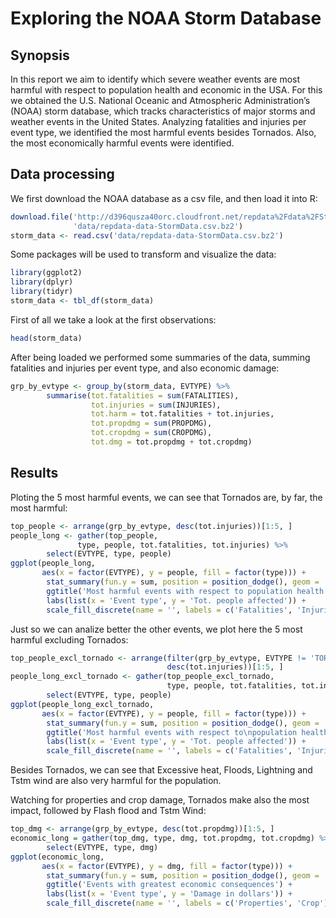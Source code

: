 # Exploring the NOAA Storm Database 

## Synopsis

In this report we aim to identify which severe weather events are most harmful 
with respect to population health and economic in the USA. For this we 
obtained the U.S. National Oceanic and Atmospheric Administration's (NOAA) 
storm database, which tracks characteristics of major storms and weather 
events in the United States. Analyzing fatalities and injuries per event type, 
we identified the most harmful events besides Tornados. Also, the most 
economically harmful events were identified.

## Data processing

We first download the NOAA database as a csv file, and then load it into R:

```r
download.file('http://d396qusza40orc.cloudfront.net/repdata%2Fdata%2FStormData.csv.bz2', 
              'data/repdata-data-StormData.csv.bz2')
storm_data <- read.csv('data/repdata-data-StormData.csv.bz2')
```

Some packages will be used to transform and visualize the data:

```r
library(ggplot2)
library(dplyr)
library(tidyr)
storm_data <- tbl_df(storm_data)
```

First of all we take a look at the first observations:

```r
head(storm_data)
```

After being loaded we performed some summaries of the data, summing 
fatalities and injuries per event type, and also economic damage:

```r
grp_by_evtype <- group_by(storm_data, EVTYPE) %>% 
        summarise(tot.fatalities = sum(FATALITIES), 
                  tot.injuries = sum(INJURIES),
                  tot.harm = tot.fatalities + tot.injuries,
                  tot.propdmg = sum(PROPDMG),
                  tot.cropdmg = sum(CROPDMG),
                  tot.dmg = tot.propdmg + tot.cropdmg)
```

## Results

Ploting the 5 most harmful events, we can see that Tornados are, by far, the 
most harmful:

```r
top_people <- arrange(grp_by_evtype, desc(tot.injuries))[1:5, ]
people_long <- gather(top_people, 
               type, people, tot.fatalities, tot.injuries) %>% 
        select(EVTYPE, type, people)
ggplot(people_long, 
       aes(x = factor(EVTYPE), y = people, fill = factor(type))) + 
        stat_summary(fun.y = sum, position = position_dodge(), geom = 'bar') + 
        ggtitle('Most harmful events with respect to population health') + 
        labs(list(x = 'Event type', y = 'Tot. people affected')) + 
        scale_fill_discrete(name = '', labels = c('Fatalities', 'Injuries'))
```

Just so we can analize better the other events, we plot here the 5 most harmful
excluding Tornados:

```r
top_people_excl_tornado <- arrange(filter(grp_by_evtype, EVTYPE != 'TORNADO'), 
                                   desc(tot.injuries))[1:5, ]
people_long_excl_tornado <- gather(top_people_excl_tornado, 
                                   type, people, tot.fatalities, tot.injuries) %>% 
        select(EVTYPE, type, people)
ggplot(people_long_excl_tornado, 
       aes(x = factor(EVTYPE), y = people, fill = factor(type))) + 
        stat_summary(fun.y = sum, position = position_dodge(), geom = 'bar') + 
        ggtitle('Most harmful events with respect to\npopulation health (excluding Tornados)') + 
        labs(list(x = 'Event type', y = 'Tot. people affected')) + 
        scale_fill_discrete(name = '', labels = c('Fatalities', 'Injuries'))
```

Besides Tornados, we can see that Excessive heat, Floods, Lightning and 
Tstm wind are also very harmful for the population.

Watching for properties and crop damage, Tornados make also the most impact,
followed by Flash flood and Tstm Wind:

```r
top_dmg <- arrange(grp_by_evtype, desc(tot.propdmg))[1:5, ]
economic_long = gather(top_dmg, type, dmg, tot.propdmg, tot.cropdmg) %>%
        select(EVTYPE, type, dmg)
ggplot(economic_long, 
       aes(x = factor(EVTYPE), y = dmg, fill = factor(type))) + 
        stat_summary(fun.y = sum, position = position_dodge(), geom = 'bar') + 
        ggtitle('Events with greatest economic consequences') + 
        labs(list(x = 'Event type', y = 'Damage in dollars')) + 
        scale_fill_discrete(name = '', labels = c('Properties', 'Crop'))
```
